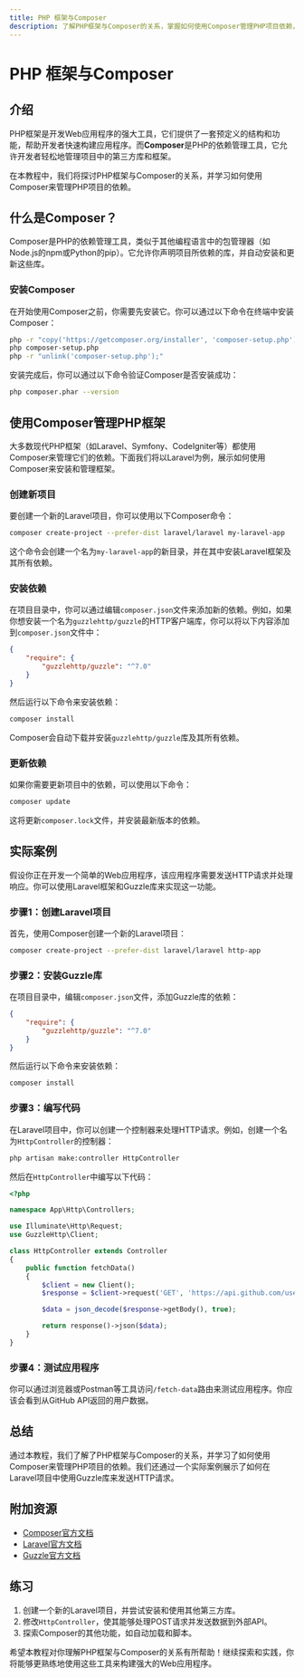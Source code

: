 ```yaml
---
title: PHP 框架与Composer
description: 了解PHP框架与Composer的关系，掌握如何使用Composer管理PHP项目依赖，并通过实际案例展示其应用场景。
---
```


# PHP 框架与Composer

## 介绍

PHP框架是开发Web应用程序的强大工具，它们提供了一套预定义的结构和功能，帮助开发者快速构建应用程序。而**Composer**是PHP的依赖管理工具，它允许开发者轻松地管理项目中的第三方库和框架。

在本教程中，我们将探讨PHP框架与Composer的关系，并学习如何使用Composer来管理PHP项目的依赖。

## 什么是Composer？

Composer是PHP的依赖管理工具，类似于其他编程语言中的包管理器（如Node.js的npm或Python的pip）。它允许你声明项目所依赖的库，并自动安装和更新这些库。

### 安装Composer

在开始使用Composer之前，你需要先安装它。你可以通过以下命令在终端中安装Composer：

```bash
php -r "copy('https://getcomposer.org/installer', 'composer-setup.php');"
php composer-setup.php
php -r "unlink('composer-setup.php');"
```

安装完成后，你可以通过以下命令验证Composer是否安装成功：

```bash
php composer.phar --version
```

## 使用Composer管理PHP框架

大多数现代PHP框架（如Laravel、Symfony、CodeIgniter等）都使用Composer来管理它们的依赖。下面我们将以Laravel为例，展示如何使用Composer来安装和管理框架。

### 创建新项目

要创建一个新的Laravel项目，你可以使用以下Composer命令：

```bash
composer create-project --prefer-dist laravel/laravel my-laravel-app
```

这个命令会创建一个名为`my-laravel-app`的新目录，并在其中安装Laravel框架及其所有依赖。

### 安装依赖

在项目目录中，你可以通过编辑`composer.json`文件来添加新的依赖。例如，如果你想安装一个名为`guzzlehttp/guzzle`的HTTP客户端库，你可以将以下内容添加到`composer.json`文件中：

```json
{
    "require": {
        "guzzlehttp/guzzle": "^7.0"
    }
}
```

然后运行以下命令来安装依赖：

```bash
composer install
```

Composer会自动下载并安装`guzzlehttp/guzzle`库及其所有依赖。

### 更新依赖

如果你需要更新项目中的依赖，可以使用以下命令：

```bash
composer update
```

这将更新`composer.lock`文件，并安装最新版本的依赖。

## 实际案例

假设你正在开发一个简单的Web应用程序，该应用程序需要发送HTTP请求并处理响应。你可以使用Laravel框架和Guzzle库来实现这一功能。

### 步骤1：创建Laravel项目

首先，使用Composer创建一个新的Laravel项目：

```bash
composer create-project --prefer-dist laravel/laravel http-app
```

### 步骤2：安装Guzzle库

在项目目录中，编辑`composer.json`文件，添加Guzzle库的依赖：

```json
{
    "require": {
        "guzzlehttp/guzzle": "^7.0"
    }
}
```

然后运行以下命令来安装依赖：

```bash
composer install
```

### 步骤3：编写代码

在Laravel项目中，你可以创建一个控制器来处理HTTP请求。例如，创建一个名为`HttpController`的控制器：

```bash
php artisan make:controller HttpController
```

然后在`HttpController`中编写以下代码：

```php
<?php

namespace App\Http\Controllers;

use Illuminate\Http\Request;
use GuzzleHttp\Client;

class HttpController extends Controller
{
    public function fetchData()
    {
        $client = new Client();
        $response = $client->request('GET', 'https://api.github.com/users/octocat');

        $data = json_decode($response->getBody(), true);

        return response()->json($data);
    }
}
```

### 步骤4：测试应用程序

你可以通过浏览器或Postman等工具访问`/fetch-data`路由来测试应用程序。你应该会看到从GitHub API返回的用户数据。

## 总结

通过本教程，我们了解了PHP框架与Composer的关系，并学习了如何使用Composer来管理PHP项目的依赖。我们还通过一个实际案例展示了如何在Laravel项目中使用Guzzle库来发送HTTP请求。

## 附加资源

- [Composer官方文档](https://getcomposer.org/doc/)
- [Laravel官方文档](https://laravel.com/docs)
- [Guzzle官方文档](https://docs.guzzlephp.org/en/stable/)

## 练习

1. 创建一个新的Laravel项目，并尝试安装和使用其他第三方库。
2. 修改`HttpController`，使其能够处理POST请求并发送数据到外部API。
3. 探索Composer的其他功能，如自动加载和脚本。

希望本教程对你理解PHP框架与Composer的关系有所帮助！继续探索和实践，你将能够更熟练地使用这些工具来构建强大的Web应用程序。